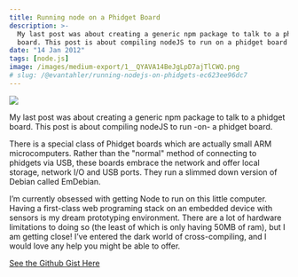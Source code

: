```yaml
---
title: Running node on a Phidget Board
description: >-
  My last post was about creating a generic npm package to talk to a phidget
  board. This post is about compiling nodeJS to run on a phidget board
date: "14 Jan 2012"
tags: [node.js]
image: /images/medium-export/1__QYAVA14BeJgLpD7ajTlCWQ.png
# slug: /@evantahler/running-nodejs-on-phidgets-ec623ee96dc7
---
```


![](/images/medium-export/1__QYAVA14BeJgLpD7ajTlCWQ.png)

My last post was about creating a generic npm package to talk to a phidget board. This post is about compiling nodeJS to run -on- a phidget board.

There is a special class of Phidget boards which are actually small ARM microcomputers. Rather than the "normal" method of connecting to phidgets via USB, these boards embrace the network and offer local storage, network I/O and USB ports. They run a slimmed down version of Debian called EmDebian.

I’m currently obsessed with getting Node to run on this little computer. Having a first-class web programing stack on an embedded device with sensors is my dream prototyping environment. There are a lot of hardware limitations to doing so (the least of which is only having 50MB of ram), but I am getting close! I’ve entered the dark world of cross-compiling, and I would love any help you might be able to offer.

[See the Github Gist Here](https://gist.github.com/evantahler/1574158)

